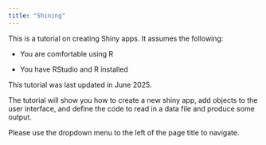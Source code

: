 ```yaml
---
title: "Shining"
---
```


This is a tutorial on creating Shiny apps. It assumes the following:

-   You are comfortable using R

-   You have RStudio and R installed

This tutorial was last updated in June 2025.

The tutorial will show you how to create a new shiny app, add objects to the user interface, and define the code to read in a data file and produce some output.

Please use the dropdown menu to the left of the page title to navigate.
